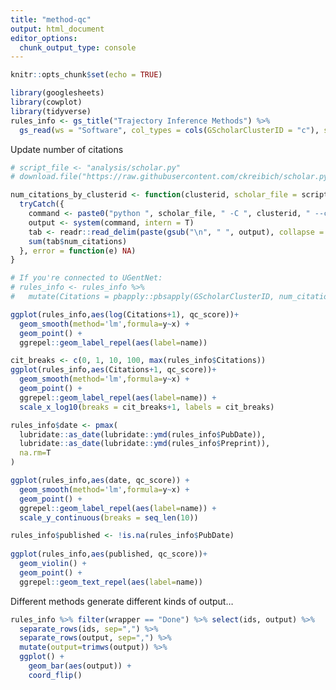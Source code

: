 ```yaml
---
title: "method-qc"
output: html_document
editor_options: 
  chunk_output_type: console
---
```


```r
knitr::opts_chunk$set(echo = TRUE)
```


```r
library(googlesheets)
library(cowplot)
library(tidyverse)
rules_info <- gs_title("Trajectory Inference Methods") %>% 
  gs_read(ws = "Software", col_types = cols(GScholarClusterID = "c"), skip = 1)
```

Update number of citations
```r
# script_file <- "analysis/scholar.py"
# download.file("https://raw.githubusercontent.com/ckreibich/scholar.py/master/scholar.py", destfile = script_file)

num_citations_by_clusterid <- function(clusterid, scholar_file = script_file) {
  tryCatch({
    command <- paste0("python ", scholar_file, " -C ", clusterid, " --csv-header")
    output <- system(command, intern = T)
    tab <- readr::read_delim(paste(gsub("\n", " ", output), collapse = "\n"), delim = "|")
    sum(tab$num_citations)
  }, error = function(e) NA)
}

# If you're connected to UGentNet:
# rules_info <- rules_info %>%
#   mutate(Citations = pbapply::pbsapply(GScholarClusterID, num_citations_by_clusterid))
```


```r
ggplot(rules_info,aes(log(Citations+1), qc_score))+
  geom_smooth(method='lm',formula=y~x) +
  geom_point() +
  ggrepel::geom_label_repel(aes(label=name))

cit_breaks <- c(0, 1, 10, 100, max(rules_info$Citations))
ggplot(rules_info,aes(Citations+1, qc_score))+
  geom_smooth(method='lm',formula=y~x) +
  geom_point() +
  ggrepel::geom_label_repel(aes(label=name)) +
  scale_x_log10(breaks = cit_breaks+1, labels = cit_breaks)

rules_info$date <- pmax(
  lubridate::as_date(lubridate::ymd(rules_info$PubDate)),
  lubridate::as_date(lubridate::ymd(rules_info$Preprint)),
  na.rm=T
)

ggplot(rules_info,aes(date, qc_score)) +
  geom_smooth(method='lm',formula=y~x) +
  geom_point() +
  ggrepel::geom_label_repel(aes(label=name)) +
  scale_y_continuous(breaks = seq_len(10))

rules_info$published <- !is.na(rules_info$PubDate)
  
ggplot(rules_info,aes(published, qc_score))+
  geom_violin() +
  geom_point() +
  ggrepel::geom_text_repel(aes(label=name))

```

Different methods generate different kinds of output...
```r
rules_info %>% filter(wrapper == "Done") %>% select(ids, output) %>% 
  separate_rows(ids, sep=",") %>% 
  separate_rows(output, sep=",") %>% 
  mutate(output=trimws(output)) %>% 
  ggplot() + 
    geom_bar(aes(output)) +
    coord_flip()
```

